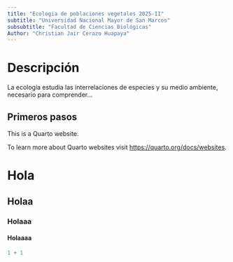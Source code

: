 ```yaml
---
title: "Ecologia de poblaciones vegetales 2025-II"
subtitle: "Universidad Nacional Mayor de San Marcos"
subsubtitle: "Facultad de Ciencias Biológicas"
Author: "Christian Jair Cerazo Huapaya"
---
```


# Descripción
La ecología estudia las interrelaciones de especies y su medio ambiente, necesario para comprender...

## Primeros pasos
This is a Quarto website.

To learn more about Quarto websites visit <https://quarto.org/docs/websites>.

# Hola

## Holaa

### Holaaa

#### Holaaaa
```r
1 + 1
```
